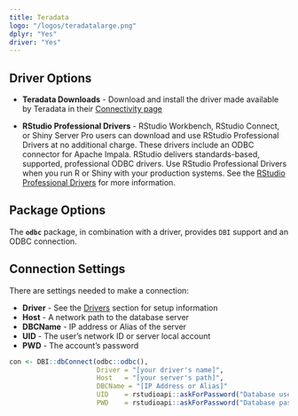 ```yaml
---
title: Teradata
logo: "/logos/teradatalarge.png"
dplyr: "Yes"
driver: "Yes"
---
```


## Driver Options

- **Teradata Downloads** - Download and install the driver made available by Teradata in their [Connectivity page](https://downloads.teradata.com/download/connectivity)

- **RStudio Professional Drivers** - RStudio Workbench, RStudio Connect, or Shiny Server Pro users can download and use RStudio Professional Drivers at no additional charge. These drivers include an ODBC connector for Apache Impala.  RStudio delivers standards-based, supported, professional ODBC drivers. Use RStudio Professional Drivers when you run R or Shiny with your production systems. See the [RStudio Professional Drivers](https://www.rstudio.com/products/drivers/) for more information. 

## Package Options

The **`odbc`** package, in combination with a driver, provides `DBI` support and an ODBC connection.

## Connection Settings

There are settings needed to make a connection:

  - **Driver** - See the [Drivers](/drivers) section for setup information 
  - **Host** - A network path to the database server
  - **DBCName** - IP address or Alias of the server
  - **UID** - The user's network ID or server local account
  - **PWD** - The account's password

```r

con <- DBI::dbConnect(odbc::odbc(),
                      Driver = "[your driver's name]",
                      Host   = "[your server's path]",
                      DBCName = "[IP Address or Alias]"
                      UID    = rstudioapi::askForPassword("Database user"),
                      PWD    = rstudioapi::askForPassword("Database password"))

```



